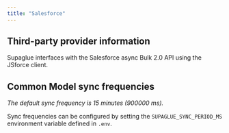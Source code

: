 ```yaml
---
title: "Salesforce"
---
```


## Third-party provider information
Supaglue interfaces with the Salesforce async Bulk 2.0 API using the JSforce client.

## Common Model sync frequencies
_The default sync frequency is 15 minutes (900000 ms)._

Sync frequencies can be configured by setting the `SUPAGLUE_SYNC_PERIOD_MS` environment variable defined in `.env`.